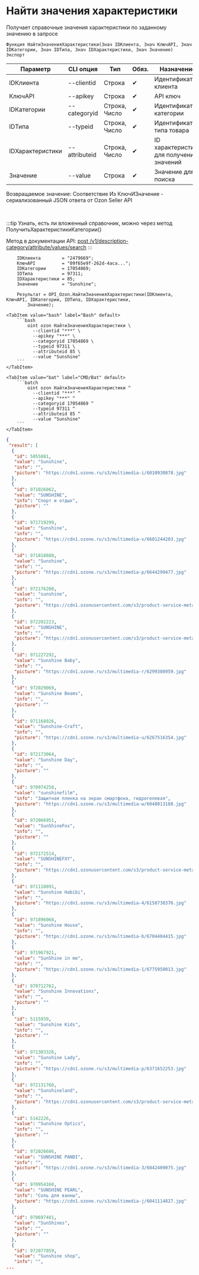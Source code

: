 ﻿---
sidebar_position: 4
---


# Найти значения характеристики
 Получает справочные значения характеристики по заданному значению в запросе



`Функция НайтиЗначенияХарактеристики(Знач IDКлиента, Знач КлючAPI, Знач IDКатегории, Знач IDТипа, Знач IDХарактеристики, Знач Значение) Экспорт`

  | Параметр | CLI опция | Тип | Обяз. | Назначение |
  |-|-|-|-|-|
  | IDКлиента | --clientid | Строка | &#x2714; | Идентификатор клиента |
  | КлючAPI | --apikey | Строка | &#x2714; | API ключ |
  | IDКатегории | --categoryid | Строка, Число | &#x2714; | Идентификатор категории |
  | IDТипа | --typeid | Строка, Число | &#x2714; | Идентификатор типа товара |
  | IDХарактеристики | --attributeid | Строка, Число | &#x2714; | ID характеристики для получения значений |
  | Значение | --value | Строка | &#x2714; | Значение для поиска |

  
  Возвращаемое значение:   Соответствие Из КлючИЗначение - сериализованный JSON ответа от Ozon Seller API

<br/>

:::tip
Узнать, есть ли вложенный справочник, можно через метод ПолучитьХарактеристикиКатегории()

Метод в документации API: [post /v1/description-category/attribute/values/search](https://docs.ozon.ru/api/seller/#operation/DescriptionCategoryAPI_SearchAttributeValues)
:::
<br/>



```bsl title="Пример использования для 1С:Предприятие/OneScript"
    IDКлиента        = "2479669";
    КлючAPI          = "09f65e9f-262d-4aca...";
    IDКатегории      = 17054869;
    IDТипа           = 97311;
    IDХарактеристики = 85;
    Значение         = "Sunshine";

    Результат = OPI_Ozon.НайтиЗначенияХарактеристики(IDКлиента, КлючAPI, IDКатегории, IDТипа, IDХарактеристики,
        Значение);
```
    

 <Tabs>
  
    <TabItem value="bash" label="Bash" default>
        ```bash
            oint ozon НайтиЗначенияХарактеристики \
              --clientid "***" \
              --apikey "***" \
              --categoryid 17054869 \
              --typeid 97311 \
              --attributeid 85 \
              --value "Sunshine"
        ```
    </TabItem>
  
    <TabItem value="bat" label="CMD/Bat" default>
        ```batch
            oint ozon НайтиЗначенияХарактеристики ^
              --clientid "***" ^
              --apikey "***" ^
              --categoryid 17054869 ^
              --typeid 97311 ^
              --attributeid 85 ^
              --value "Sunshine"
        ```
    </TabItem>
</Tabs>


```json title="Результат"
{
 "result": [
  {
   "id": 5055881,
   "value": "Sunshine",
   "info": "",
   "picture": "https://cdn1.ozone.ru/s3/multimedia-i/6010930878.jpg"
  },
  {
   "id": 971026862,
   "value": "SUNSHINE",
   "info": "Спорт и отдых",
   "picture": ""
  },
  {
   "id": 971719299,
   "value": "Sunshine",
   "info": "",
   "picture": "https://cdn1.ozone.ru/s3/multimedia-v/6601244203.jpg"
  },
  {
   "id": 971818888,
   "value": "Sunshine",
   "info": "",
   "picture": "https://cdn1.ozone.ru/s3/multimedia-p/6644299477.jpg"
  },
  {
   "id": 972176200,
   "value": "sunshine",
   "info": "",
   "picture": "https://cdn1.ozonusercontent.com/s3/product-service-meta-media/e6dcf5aa-eb30-442d-afa0-5812652d2816.png"
  },
  {
   "id": 972202223,
   "value": "SUNSHINE",
   "info": "",
   "picture": "https://cdn1.ozonusercontent.com/s3/product-service-meta-media/68384d8e-4b49-4f99-a045-3403c1f10f0f.jpg"
  },
  {
   "id": 971227292,
   "value": "Sunshine Baby",
   "info": "",
   "picture": "https://cdn1.ozone.ru/s3/multimedia-r/6299308959.jpg"
  },
  {
   "id": 972029069,
   "value": "Sunshine Beams",
   "info": "",
   "picture": ""
  },
  {
   "id": 971168926,
   "value": "Sunshine-Craft",
   "info": "",
   "picture": "https://cdn1.ozone.ru/s3/multimedia-u/6267516354.jpg"
  },
  {
   "id": 972173064,
   "value": "Sunshine Day",
   "info": "",
   "picture": ""
  },
  {
   "id": 970974258,
   "value": "sunshinefilm",
   "info": "Защитная пленка на экран смартфона, гидрогелевая",
   "picture": "https://cdn1.ozone.ru/s3/multimedia-w/6048813188.jpg"
  },
  {
   "id": 972066951,
   "value": "SunShineFox",
   "info": "",
   "picture": ""
  },
  {
   "id": 972172514,
   "value": "SUNSHINEFXY",
   "info": "",
   "picture": "https://cdn1.ozonusercontent.com/s3/product-service-meta-media/d48c1614-b9c4-4785-b9ef-3142f5cfb12c.png"
  },
  {
   "id": 971110891,
   "value": "Sunshine Habibi",
   "info": "",
   "picture": "https://cdn1.ozone.ru/s3/multimedia-4/6158730376.jpg"
  },
  {
   "id": 971896068,
   "value": "Sunshine House",
   "info": "",
   "picture": "https://cdn1.ozone.ru/s3/multimedia-b/6704404415.jpg"
  },
  {
   "id": 971967921,
   "value": "SunShine in me",
   "info": "",
   "picture": "https://cdn1.ozone.ru/s3/multimedia-1/6775950013.jpg"
  },
  {
   "id": 970712762,
   "value": "Sunshine Innovations",
   "info": "",
   "picture": ""
  },
  {
   "id": 5115939,
   "value": "Sunshine Kids",
   "info": "",
   "picture": ""
  },
  {
   "id": 971303326,
   "value": "Sunshine Lady",
   "info": "",
   "picture": "https://cdn1.ozone.ru/s3/multimedia-p/6371652253.jpg"
  },
  {
   "id": 972131760,
   "value": "Sunshineland",
   "info": "",
   "picture": "https://cdn1.ozonusercontent.com/s3/product-service-meta-media/63bfd44b-6338-4fa6-8843-39b1c7827099.jpg"
  },
  {
   "id": 5142226,
   "value": "Sunshine Optics",
   "info": "",
   "picture": ""
  },
  {
   "id": 972026686,
   "value": "SUNSHINE PANDI",
   "info": "",
   "picture": "https://cdn1.ozone.ru/s3/multimedia-3/6842409075.jpg"
  },
  {
   "id": 970954160,
   "value": "SUNSHINE PEARL",
   "info": "Соль для ванны",
   "picture": "https://cdn1.ozone.ru/s3/multimedia-j/6041114827.jpg"
  },
  {
   "id": 970697481,
   "value": "SunShines",
   "info": "",
   "picture": ""
  },
  {
   "id": 972077059,
   "value": "Sunshine shop",
   "info": "",
...
```

